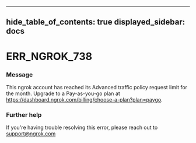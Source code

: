 

---
hide_table_of_contents: true
displayed_sidebar: docs
---


# ERR_NGROK_738

### Message
This ngrok account has reached its Advanced traffic policy request limit for the month. Upgrade to a Pay-as-you-go plan at https://dashboard.ngrok.com/billing/choose-a-plan?plan=paygo.

<ErrorDetails />



### Further help
If you're having trouble resolving this error, please reach out to [support@ngrok.com](mailto:support@ngrok.com?subject=Help%20with%20ERR_NGROK_738)


